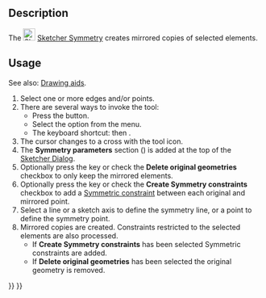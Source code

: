 <languages/>

{{Docnav
|[[Sketcher_Offset|Offset geometry]]
|[[Sketcher_RemoveAxesAlignment|Remove axes alignment]]
|[[Sketcher_Workbench|Sketcher]]
|IconL=Sketcher_Offset.svg
|IconR=Sketcher_RemoveAxesAlignment.svg
|IconC=Workbench_Sketcher.svg
}}

{{GuiCommand
|Name=Sketcher Symmetry
|MenuLocation=Sketch → Sketcher tools → Symmetry
|Workbenches=[[Sketcher_Workbench|Sketcher]]
|Shortcut={{KEY|Z}} {{KEY|S}}
|Version=0.16
|SeeAlso=[[Sketcher_MirrorSketch|Sketcher MirrorSketch]]
}}

==Description==

The [[Image:Sketcher_Symmetry.svg|24px]] [[Sketcher_Symmetry|Sketcher Symmetry]] creates mirrored copies of selected elements.

==Usage== 

See also: [[Sketcher_Workbench#Drawing_aids|Drawing aids]].

# Select one or more edges and/or points.
# There are several ways to invoke the tool:
#* Press the {{Button|[[Image:Sketcher_Symmetry.svg|16px]] [[Sketcher_Symmetry|Symmetry]]}} button.
#* Select the {{MenuCommand|Sketch → Sketcher tools → [[Image:Sketcher_Symmetry.svg|16px]] Symmetry}} option from the menu.
#* The keyboard shortcut: {{KEY|Z}} then {{KEY|S}}.
# The cursor changes to a cross with the tool icon.
# The '''Symmetry parameters''' section ({{Version|1.0}}) is added at the top of the [[Sketcher_Dialog|Sketcher Dialog]].
# Optionally press the {{KEY|U}} key or check the '''Delete original geometries''' checkbox to only keep the mirrored elements. {{Version|1.0}}
# Optionally press the {{KEY|J}} key or check the '''Create Symmetry constraints''' checkbox to add a [[Sketcher_ConstrainSymmetric|Symmetric constraint]] between each original and mirrored point. {{Version|1.0}}
# Select a line or a sketch axis to define the symmetry line, or a point to define the symmetry point.
# Mirrored copies are created. Constraints restricted to the selected elements are also processed.
#* If '''Create Symmetry constraints''' has been selected Symmetric constraints are added.
#* If '''Delete original geometries''' has been selected the original geometry is removed.


{{Docnav
|[[Sketcher_Offset|Offset geometry]]
|[[Sketcher_RemoveAxesAlignment|Remove axes alignment]]
|[[Sketcher_Workbench|Sketcher]]
|IconL=Sketcher_Offset.svg
|IconR=Sketcher_RemoveAxesAlignment.svg
|IconC=Workbench_Sketcher.svg
}}

{{Sketcher_Tools_navi{{#translation:}}}}
{{Userdocnavi{{#translation:}}}}